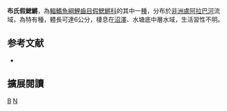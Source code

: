 {{Speciesbox 
| taxon = Nothobranchius brieni
| status = LC
| status_system = IUCN3.1
| authority =  [[Poll|Poll]], 1938
| synonyms = 
}}
'''布氏假鰓鱂'''，為[[輻鰭魚綱|輻鰭魚綱]][[鯉齒目|鯉齒目]][[假鰓鱂科|假鰓鱂科]]的其中一[[種|種]]，分布於[[非洲|非洲]][[盧阿拉巴河|盧阿拉巴河]]流域，為特有種，體長可達6公分，棲息在[[沼澤|沼澤]]、水塘底中層水域，生活習性不明。

==参考文献==
*{{FishBase_species|genus=Nothobranchius|species=brieni|year=2014|month=8}}
== 擴展閱讀 ==
{{refbegin}}
{{wikispecies-inline|Nothobranchius brieni|布氏假鰓鱂}}
{{refend}}
{{Taxonbar|from=Q3759484}}

[[Category:假鰓鱂屬|B]]
[[Category:1938年描述的魚類|N]]